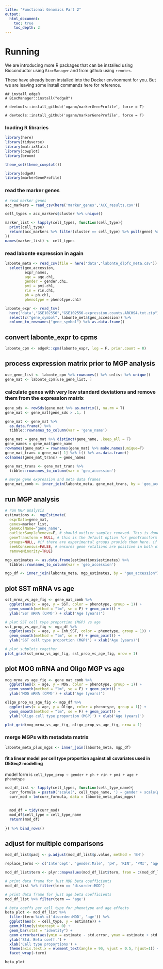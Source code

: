```yaml
---
title: "Functional Genomics Part 2"
output:
  html_document:
    toc: true
    toc_depth: 2
---
```


# Running 

We are introducing more R packages that can be installed using Bioconductor using `BiocManager` and from github using `remotes`.

These have already been installed into the Docker environment for you. But we are leaving some install commands here for reference.

```
## install edgeR 
# BiocManager::install("edgeR")

# devtools::install_github('oganm/markerGeneProfile', force = T)

# devtools::install_github('oganm/markerGeneProfile', force = T)

```

### loading R libraries

```r
library(here)
library(tidyverse)
library(matrixStats)
library(cowplot)
library(broom)

theme_set(theme_cowplot())
```

```r
library(edgeR)
library(markerGeneProfile)
```

### read the marker genes

```r
# read marker genes
acc_markers = read_csv(here('marker_genes','ACC_results.csv'))

cell_types = acc_markers$cluster %>% unique()
```

```r
marker_list <- lapply(cell_types, function(cell_type){
  print(cell_type)
  return(acc_markers %>% filter(cluster == cell_type) %>% pull(gene) %>% unlist())
})
names(marker_list) <- cell_types

```

### read labonte expression in again

```r
labonte_meta <- read_csv(file = here('data','labonte_dlpfc_meta.csv')) %>%
  select(geo_accession, 
         expr_names, 
         age = age.ch1, 
         gender = gender.ch1, 
         pmi = pmi.ch1, 
         rin = rin.ch1, 
         ph = ph.ch1, 
         phenotype = phenotype.ch1)

labonte_expr <- read_tsv( 
  here('data',"GSE102556","GSE102556-expression.counts.ARCHS4.txt.zip")) %>%
  select(c("gene_symbol", labonte_meta$geo_accession)) %>%
  column_to_rownames("gene_symbol") %>% as.data.frame()
```

## convert labonte_expr to cpms

```r
labonte_cpm <- edgeR::cpm(labonte_expr, log = F, prior.count = 0)
```

## process expression matrix prior to MGP analysis

```r
use_gene_list <- labonte_cpm %>% rownames() %>% unlist %>% unique()
gene_mat <- labonte_cpm[use_gene_list, ]
```

### calculate genes with very low standard deviations and remove them from the expression matrix

```r
gene_sds <- rowSds(gene_mat %>% as.matrix(), na.rm = T) 
gene_mat <- gene_mat[gene_sds > .1, ]
```


```r
gene_mat <- gene_mat %>% 
  as.data.frame() %>% 
  tibble::rownames_to_column(var = 'gene_name')
```


```r
gene_mat = gene_mat %>% distinct(gene_name, .keep_all = T)
gene_names = gene_mat$gene_name
rownames(gene_mat) = rownames(gene_mat) %>% make.names(unique=T)
gene_mat_trans = gene_mat[-1] %>% t() %>% as.data.frame()
colnames(gene_mat_trans) = gene_names
```

```r
gene_mat_trans <- gene_mat_trans %>% 
  tibble::rownames_to_column(var = 'geo_accession')

# merge gene expression and meta data frames
gene_mat_comb <- inner_join(labonte_meta, gene_mat_trans, by = 'geo_accession')
```

## run MGP analysis

```r
# run MGP analysis
estimations <-  mgpEstimate(
  exprData=gene_mat,
  genes=marker_list,
  geneColName='gene_name',
  outlierSampleRemove=F, # should outlier samples removed. This is done using boxplot stats.
  geneTransform = NULL, # this is the default option for geneTransform
  groups=NULL, #if there are experimental groups provide them here. if not desired set to NULL
  seekConsensus=FALSE, # ensures gene rotations are positive in both of the groups
  removeMinority=TRUE) 
```

```r
mgp_estimates <- as.data.frame(estimations$estimates) %>%
  tibble::rownames_to_column(var = 'geo_accession')

mgp_df <- inner_join(labonte_meta, mgp_estimates, by = "geo_accession")
```

## plot SST mRNA vs age

```r
sst_mrna_vs_age_fig <- gene_mat_comb %>% 
  ggplot(aes(x = age, y = SST, color = phenotype, group = 1)) +  
  geom_smooth(method = "lm", se = F) + geom_point() + 
  ylab('SST mRNA (CPM)') + xlab('Age (years)')

# plot SST cell type proportion (MGP) vs age
sst_prop_vs_age_fig <- mgp_df %>% 
  ggplot(aes(x = age, y = Inh_SST, color = phenotype, group = 1)) + 
  geom_smooth(method = "lm", se = F) + geom_point() + 
  ylab('SST cell type proportion (MGP)') + xlab('Age (years)')

# plot subplots together
plot_grid(sst_mrna_vs_age_fig, sst_prop_vs_age_fig, nrow = 1)
```

## plot MOG mRNA and Oligo MGP vs age

```r
mog_mrna_vs_age_fig <- gene_mat_comb %>% 
  ggplot(aes(x = age, y = MOG, color = phenotype, group = 1)) +  
  geom_smooth(method = "lm", se = F) + geom_point() + 
  ylab('MOG mRNA (CPM)') + xlab('Age (years)')

oligo_prop_vs_age_fig <- mgp_df %>% 
  ggplot(aes(x = age, y = Oligo, color = phenotype, group = 1)) + 
  geom_smooth(method = "lm", se = F) + geom_point() + 
  ylab('Oligo cell type proportion (MGP)') + xlab('Age (years)')

plot_grid(mog_mrna_vs_age_fig, oligo_prop_vs_age_fig, nrow = 1)
```


### merge MGPs with metadata matrix

```r
labonte_meta_plus_mgps <- inner_join(labonte_meta, mgp_df)
```

#### fit a linear model per cell type proportion against all covariates used in DESeq2 modelling

model form is 
 `cell_type_prop ~ gender + ph + rin + pmi + age + phenotype`

```r
mod_df_list <- lapply(cell_types, function(cell_type_name){
  curr_formula = paste0('scale(', cell_type_name, ') ~ gender + scale(ph) + scale(rin) + scale(pmi) + scale(age) + phenotype')
  curr_mod = lm(curr_formula, data = labonte_meta_plus_mgps)
  
  
  mod_df = tidy(curr_mod)
  mod_df$cell_type = cell_type_name
  return(mod_df)
  
}) %>% bind_rows()
```  

## adjust for multiple comparisons
  
```r
mod_df_list$padj <- p.adjust(mod_df_list$p.value, method = 'BH')
```

```r
replace_terms <- c('Intercept', 'gender:Male', 'pH', 'RIN', 'PMI', 'age', 'disorder:MDD')
```

```r
mod_df_list$term <- plyr::mapvalues(mod_df_list$term, from = c(mod_df_list$term %>% unique), to = replace_terms)
```

```r
# print data frame for just MDD beta coefficients
mod_df_list %>% filter(term == 'disorder:MDD')
```

```r
# print data frame for just age beta coefficients
mod_df_list %>% filter(term == 'age')
```


```r

# beta coeffs per cell type for phenotype and age effects
beta_plot <- mod_df_list %>% 
  filter(term %in% c('disorder:MDD', 'age')) %>% 
  ggplot(aes(x = cell_type, y = estimate)) + 
  geom_hline(yintercept = 0) + 
  geom_bar(stat = "identity") + 
  geom_errorbar(aes(ymin = estimate - std.error, ymax = estimate + std.error)) + 
  ylab('Std. Beta coeff.') + 
  xlab('Cell type proportions') + 
  theme(axis.text.x = element_text(angle = 90, vjust = 0.5, hjust=1)) +
  facet_wrap(~term)

beta_plot


```


